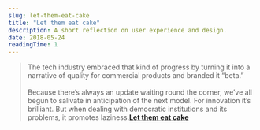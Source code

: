 ```yaml
---
slug: let-them-eat-cake
title: "Let them eat cake"
description: A short reflection on user experience and design.
date: 2018-05-24
readingTime: 1
---
```


>The tech industry embraced that kind of progress by turning it into a narrative of quality for commercial products and branded it “beta.”
<br /><br />
Because there’s always an update waiting round the corner, we’ve all begun to salivate in anticipation of the next model. For innovation it’s brilliant. But when dealing with democratic institutions and its problems, it promotes laziness.**<a href="https://mayday.co/let-them-eat-cake">Let them eat cake</a>**